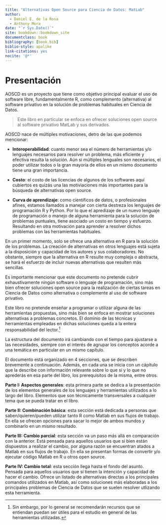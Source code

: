 ```yaml
--- 
title: "Alternativas Open Source para Ciencia de Datos: MatLab"
author:
  - Daniel E. de la Rosa
  - Anthony Mora
date: "`r Sys.Date()`"
site: bookdown::bookdown_site
documentclass: book
bibliography: [book.bib]
biblio-style: apalike
link-citations: yes
nocite: '@*'
---
```




# Presentación {-}

AOSCD es un proyecto que tiene como objetivo principal evaluar el uso de software libre, fundamentalmente R, como complemento (alternativa) al software privativo en la solución de problemas habituales en Ciencia de Datos. 

> Este libro en particular se enfoca en ofrecer soluciones open source al software privativo MatLab y sus derivados.

AOSCD nace de múltiples motivaciones, detro de las que podemos mencionar:

- **Interoperabilidad**: cuanto menor sea el número de herramientas y/o lenguajes necesarios para resolver un problema, más eficiente y efectiva resulta la solución. Aún si múltiples lenguales son necesarios, el poder utilizar todos o la gran mayoría de ellos en un mismo documento tiene una gran importancia.

- **Costo**: el costo de las licencias de algunos de los softwares aquí cubiertos es quizás una las motiviaciones más importantes para la búsqueda de alternativas open source.

- **Curva de aprendizaje**: como científicos de datos, o profesionales afines, estamos llamados a manejar con cierta destreza los lenguajes de programación R y Python. Por lo que el apredizaje de un nuevo lenguaje de programación o manejo de alguna herramienta para la solución de problemas puntuales, tiene asociado un costo en tiempo y esfuerzo. Resultando en otra motivación para aprender a resolver dichos problemas con las herramientas habituales.

En un primer momento, solo se ofrece una alternativa en R para la solución de los problemas. La creación de alternativas en otros lenguajes está sujeta a la disposición y capacidad de los autores y sus colaboradores. No obstante, siempre que la alternativa en R resulte muy compleja o abstracta, se hará el esfuerzo de incluir nuevas alternativas que resulten más sencillas.

Es importante mencionar que este documento no pretende cubrir exhaustivamente ningún software o lenguaje de programación, sino más bien ofrecer soluciones open source para la realización de ciertas tareas en Ciencia de Datos como alternativa o complemente al uso de software privativo. 

Este libro no pretende enseñar a programar o utilizar alguna de las herramientas propuestas, sino más bien se enfoca en mostrar soluciones alternativas a problemas concretos. El dominio de las técnicas y herramientas empleadas en dichas soluciones queda a la entera responsabilidad del lector.^[Sin embargo, por lo general se recomendarán recursos que se entiendan puedan ser útiles para el estudio en general de las herramientas utilizadas.]

La estructura del documento irá cambiando con el tiempo para ajustarse a las necesidades, siempre con el interés de agrupar los conceptos acorde a una temática en particular en un mismo capítulo.

El documento está organizado en 4 secciones, que se describen brevemente a continuación. Además, en cada una se inicia con un cápitulo que la describe con información relevante sobre lo que sí y lo que no aprederás en esa parte del libro, los prerequisitos de la misma, entre otros.

**Parte I: Aspectos generales**: esta primera parte  se dedica a la presentación de los elementos generales de los lenguajes y herramientas utilizados a lo largo del libro. Elementos que son técnicamente transversales a cualquier tema que se pueda tratar en el libro.

**Parte II: Combinación básica**: esta sección está dedicada a personas que saben/quieren/pueden utilizar tanto R como Matlab en sus flujos de trabajo. En ella se ofrecen opciones para sacar lo mejor de ambos mundos y combinarlo en un mismo resultado.

**Parte III: Cambio parcial**: esta sección va un paso más allá en comparación con la anterior. Está pensada para aquellos usuarios que si bien están dispuestos a realizar el cambio, por alguna razón se encuentran atados a Matlab en sus flujos de trabajo. En ella se presentan formas de convertir y/o ejecutar código Matlab en R u otros open source.

**Parte IV: Cambio total**:  esta sección llega hasta el fondo del asunto. Pensada para aquellos usuarios que sí tienen la intención y capacidad de hacer el cambio. Ofrece un listado de alternativas directas a los principales comandos utilizados en Matlab, así como soluciones más elaboradas a los principales problemas de Ciencia de Datos que se suelen resolver utlizando esta herramienta.

